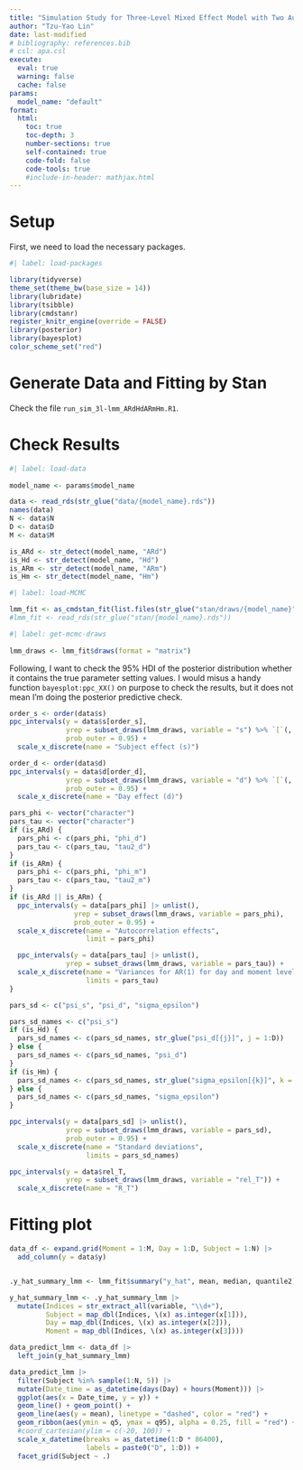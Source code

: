```yaml
---
title: "Simulation Study for Three-Level Mixed Effect Model with Two Autoregressive Processes"
author: "Tzu-Yao Lin"
date: last-modified
# bibliography: references.bib
# csl: apa.csl
execute:
  eval: true
  warning: false
  cache: false
params:
  model_name: "default"
format: 
  html:
    toc: true
    toc-depth: 3
    number-sections: true
    self-contained: true
    code-fold: false
    code-tools: true
    #include-in-header: mathjax.html
---
```


# Setup

First, we need to load the necessary packages.

```r
#| label: load-packages

library(tidyverse)
theme_set(theme_bw(base_size = 14))
library(lubridate)
library(tsibble)
library(cmdstanr)
register_knitr_engine(override = FALSE)
library(posterior)
library(bayesplot)
color_scheme_set("red")
```

# Generate Data and Fitting by Stan

Check the file `run_sim_3l-lmm_ARdHdARmHm.R1`.


# Check Results

```r
#| label: load-data
 
model_name <- params$model_name

data <- read_rds(str_glue("data/{model_name}.rds"))
names(data)
N <- data$N
D <- data$D
M <- data$M

is_ARd <- str_detect(model_name, "ARd")
is_Hd <- str_detect(model_name, "Hd")
is_ARm <- str_detect(model_name, "ARm")
is_Hm <- str_detect(model_name, "Hm")
```

```r
#| label: load-MCMC

lmm_fit <- as_cmdstan_fit(list.files(str_glue("stan/draws/{model_name}"), full.names = TRUE))
#lmm_fit <- read_rds(str_glue("stan/{model_name}.rds"))
```



```r
#| label: get-mcmc-draws
 
lmm_draws <- lmm_fit$draws(format = "matrix")
```

Following, I want to check the 95% HDI of the posterior distribution whether it contains the true parameter setting values. I would misus a handy function `bayesplot:ppc_XX()` on purpose to check the results, but it does not mean I'm doing the posterior predictive check.


```r
order_s <- order(data$s)
ppc_intervals(y = data$s[order_s], 
              yrep = subset_draws(lmm_draws, variable = "s") %>% `[`(, order_s),
              prob_outer = 0.95) + 
  scale_x_discrete(name = "Subject effect (s)") 
```


```r
order_d <- order(data$d)
ppc_intervals(y = data$d[order_d], 
              yrep = subset_draws(lmm_draws, variable = "d") %>% `[`(, order_d),
              prob_outer = 0.95) +
  scale_x_discrete(name = "Day effect (d)")
```


```r
pars_phi <- vector("character")
pars_tau <- vector("character")
if (is_ARd) {
  pars_phi <- c(pars_phi, "phi_d")
  pars_tau <- c(pars_tau, "tau2_d")
}
if (is_ARm) {
  pars_phi <- c(pars_phi, "phi_m")
  pars_tau <- c(pars_tau, "tau2_m")
}
if (is_ARd || is_ARm) {
  ppc_intervals(y = data[pars_phi] |> unlist(), 
                yrep = subset_draws(lmm_draws, variable = pars_phi),
                prob_outer = 0.95) + 
  scale_x_discrete(name = "Autocorrelation effects", 
                   limit = pars_phi)

  ppc_intervals(y = data[pars_tau] |> unlist(), 
              yrep = subset_draws(lmm_draws, variable = pars_tau)) + 
  scale_x_discrete(name = "Variances for AR(1) for day and moment levels", 
                   limits = pars_tau)
}
```


```r
pars_sd <- c("psi_s", "psi_d", "sigma_epsilon")

pars_sd_names <- c("psi_s")
if (is_Hd) {
  pars_sd_names <- c(pars_sd_names, str_glue("psi_d[{j}]", j = 1:D))
} else {
  pars_sd_names <- c(pars_sd_names, "psi_d")
}
if (is_Hm) {
  pars_sd_names <- c(pars_sd_names, str_glue("sigma_epsilon[{k}]", k = 1:M))
} else {
  pars_sd_names <- c(pars_sd_names, "sigma_epsilon")
}

ppc_intervals(y = data[pars_sd] |> unlist(), 
              yrep = subset_draws(lmm_draws, variable = pars_sd),
              prob_outer = 0.95) + 
  scale_x_discrete(name = "Standard deviations", 
                   limits = pars_sd_names)
```


```r
ppc_intervals(y = data$rel_T, 
              yrep = subset_draws(lmm_draws, variable = "rel_T")) + 
  scale_x_discrete(name = "R_T")
```


# Fitting plot

```r
data_df <- expand.grid(Moment = 1:M, Day = 1:D, Subject = 1:N) |> 
  add_column(y = data$y)


.y_hat_summary_lmm <- lmm_fit$summary("y_hat", mean, median, quantile2) 

y_hat_summary_lmm <- .y_hat_summary_lmm |> 
  mutate(Indices = str_extract_all(variable, "\\d+"), 
         Subject = map_dbl(Indices, \(x) as.integer(x[1])),
         Day = map_dbl(Indices, \(x) as.integer(x[2])),
         Moment = map_dbl(Indices, \(x) as.integer(x[3])))

data_predict_lmm <- data_df |> 
  left_join(y_hat_summary_lmm)

data_predict_lmm |> 
  filter(Subject %in% sample(1:N, 5)) |> 
  mutate(Date_time = as_datetime(days(Day) + hours(Moment))) |> 
  ggplot(aes(x = Date_time, y = y)) + 
  geom_line() + geom_point() +
  geom_line(aes(y = mean), linetype = "dashed", color = "red") +
  geom_ribbon(aes(ymin = q5, ymax = q95), alpha = 0.25, fill = "red") +
  #coord_cartesian(ylim = c(-20, 100)) +
  scale_x_datetime(breaks = as_datetime(1:D * 86400),
                   labels = paste0("D", 1:D)) +
  facet_grid(Subject ~ .) 

```